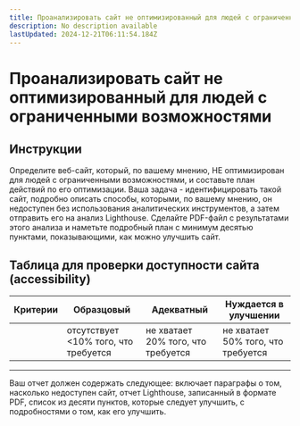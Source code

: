 ```yaml
---
title: Проанализировать сайт не оптимизированный для людей с ограниченными возможностями
description: No description available
lastUpdated: 2024-12-21T06:11:54.184Z
---
```


# Проанализировать сайт не оптимизированный для людей с ограниченными возможностями

## Инструкции

Определите веб-сайт, который, по вашему мнению, НЕ оптимизирован для людей с ограниченными возможностями, и составьте план действий по его оптимизации.
Ваша задача - идентифицировать такой сайт, подробно описать способы, которыми, по вашему мнению, он недоступен без использования аналитических инструментов, а затем отправить его на анализ Lighthouse. Сделайте PDF-файл с результатами этого анализа и наметьте подробный план с минимум десятью пунктами, показывающими, как можно улучшить сайт.

## Таблица для проверки доступности сайта (accessibility)

| Критерии | Образцовый                           | Адекватный                         | Нуждается в улучшении              |
| -------- | ------------------------------------ | ---------------------------------- | ---------------------------------- |
|          | отсутствует <10% того, что требуется | не хватает 20% того, что требуется | не хватает 50% того, что требуется |

---

Ваш отчет должен содержать следующее: включает параграфы о том, насколько недоступен сайт, отчет Lighthouse, записанный в формате PDF, список из десяти пунктов, которые следует улучшить, с подробностями о том, как его улучшить.

